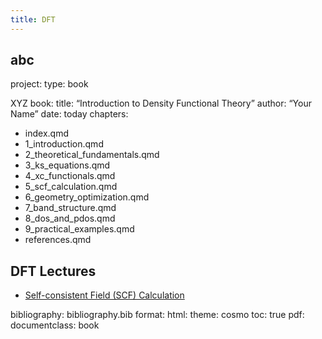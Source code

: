 ```yaml
---
title: DFT
---
```


## abc
project:
  type: book

XYZ 
book:
  title: "Introduction to Density Functional Theory"
  author: "Your Name"
  date: today
  chapters:
  
- index.qmd
- 1_introduction.qmd
- 2_theoretical_fundamentals.qmd
- 3_ks_equations.qmd
- 4_xc_functionals.qmd
- 5_scf_calculation.qmd
- 6_geometry_optimization.qmd
- 7_band_structure.qmd
- 8_dos_and_pdos.qmd
- 9_practical_examples.qmd
- references.qmd


## DFT Lectures

- [Self-consistent Field (SCF) Calculation](lectures/scf.qmd)

<!-- - [Kohn-Sham Equations](ks_equation.qmd) -->

bibliography: bibliography.bib
format:
  html:
    theme: cosmo
    toc: true
  pdf:
    documentclass: book
